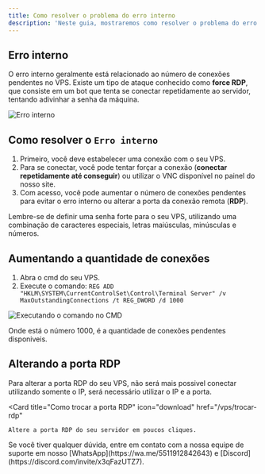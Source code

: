 ```yaml
---
title: Como resolver o problema do erro interno
description: 'Neste guia, mostraremos como resolver o problema do erro interno no seu vps.'
---
```

## Erro interno
O erro interno geralmente está relacionado ao número de conexões pendentes no VPS. Existe um tipo de ataque conhecido como **force RDP**, que consiste em um bot que tenta se conectar repetidamente ao servidor, tentando adivinhar a senha da máquina.

<img
  className="block"
  src="/images/erro-interno.png"
  alt="Erro interno"
/>

## Como resolver o `Erro interno`
1. Primeiro, você deve estabelecer uma conexão com o seu VPS.
2. Para se conectar, você pode tentar forçar a conexão (**conectar repetidamente até conseguir**) ou utilizar o VNC disponível no painel do nosso site.
3. Com acesso, você pode aumentar o número de conexões pendentes para evitar o erro interno ou alterar a porta da conexão remota (**RDP**).

<Warning>
Lembre-se de definir uma senha forte para o seu VPS, utilizando uma combinação de caracteres especiais, letras maiúsculas, minúsculas e números. 
</Warning>

## Aumentando a quantidade de conexões
1. Abra o cmd do seu VPS.
2. Execute o comando: ``REG ADD "HKLM\SYSTEM\CurrentControlSet\Control\Terminal Server" /v MaxOutstandingConnections /t REG_DWORD /d 1000``

<img
  className="block"
  src="/images/cmd-vps.png"
  alt="Executando o comando no CMD"
/>

<Note>
Onde está o número 1000, é a quantidade de conexões pendentes disponiveis.
</Note>

## Alterando a porta RDP
Para alterar a porta RDP do seu VPS, não será mais possivel conectar utilizando somente o IP, será necessário utilizar o IP e a porta.

  <Card
    title="Como trocar a porta RDP"
    icon="download"
    href="/vps/trocar-rdp"
  >
    Altere a porta RDP do seu servidor em poucos cliques.
  </Card>

<Check>
Se você tiver qualquer dúvida, entre em contato com a nossa equipe de suporte
em nosso [WhatsApp](https://wa.me/5511912842643) 
e [Discord](https://discord.com/invite/x3qFazUTZ7).
</Check>